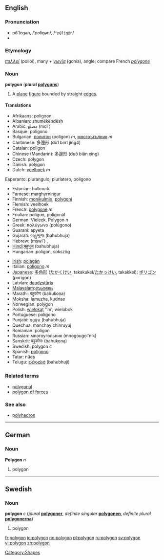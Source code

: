 {{Wikipedia}}
==English==

===Pronunciation===
*pŏ'lēgən, /ˈpɒliɡən/, /<tt>"pQlig@n</tt>/
*{{audio|en-us-polygon.ogg|Audio (US)}}

===Etymology===
{{Gr.}} ''[[πολλοί]]'' (polloi), many + ''[[γωνία]]'' (gonia), angle; compare French ''[[polygone]]''

===Noun===
'''polygon''' ('''plural''' '''[[polygons]]''')
# {{geometry}} A [[plane]] [[figure]] bounded by straight [[edge]]s.

====Translations====
{{trans-top|(geometry) A plane figure bounded by straight edges}}
*Afrikaans: poligoon
*Albanian: shumëkëndësh
*Arabic: مضلع (mḍl`)
*Basque: poligono
*Bulgarian: [[полигон]] (poligon) ''m'', [[многоъгълник]] ''m''
*Cantonese: 多邊形 (do1 bin1 jing4)
*Catalan: polígon
*Chinese (Mandarin): 多邊形 (duō biān xíng)
*Czech: polygon
*Danish: polygon
*Dutch: [[veelhoek]] ''m''
Esperanto: plurangulo, plurlatero, poligono
*Estonian: hulknurk
*Faroese: marghyrningur
*Finnish: [[monikulmio]], [[polygoni]] 
*Flemish: veelhoek
*French: [[polygone]] ''m''
*Friulian: poligon, poligonâl
*German: Vieleck, Polygon ''n''
*Greek: πολύγωνο (polúgono)
*Guarani: apyeta
*Gujarati: બહુભુજ (bahubhuja)
*Hebrew: {{he-translation|מצולע|metsulá}} (mṣwl`) {{m}}, {{he-translation|פוליגון|poligón}} {{m}}
*[[Hindi]]:[[बहुभुज]] (bahubhuja)
*Hungarian: poligon, sokszög
{{trans-mid}}
*[[Irish]]: [[polagán]]
*Italian: [[poligono]] ''m''
*[[Japanese]]: [[多角形]] ([[たかくけい]], takakukei/[[たかっけい]], takakkei); [[ポリゴン]] (porigon)
*Latvian: [[daudzstūris]] {{m}}
*[[Malayalam]]:[[ബഹുഭുജം]]
*Marathi: बहुकोण (bahukoṇa)
*Moksha: lamuzha, kudnae
*Norwegian: polygon
*Polish: [[wielokąt]] ''m', wielobok
*Portuguese: polígono
*Punjabi: ਬਹੁਭੁਜ (bahubhuja)
*Quechua: manchay chinruyuj
*Romanian: poligon
*Russian: многоугольник (mnogougol'nik)
*Sanskrit: बहुकोणः (bahukoṇa)
*Swedish: polygon ''c''
*Spanish: [[polígono]]
*Tatar: nüeş
*Telugu: [[బహుభుజి]] (bahubhuji)
{{trans-bottom}}

===Related terms===
*[[polygonal]]
*[[polygon of forces]]

===See also===
*[[polyhedron]]

----
==German==

===Noun===
'''Polygon''' ''n''
# polygon

----
==Swedish==

===Noun===
'''polygon''' ''c'' (''plural'' '''[[polygoner]]''', ''definite singular'' '''[[polygonen]]''', ''definite plural'' '''[[polygonerna]]''')
# polygon

[[Category:Shapes]]

[[fr:polygon]]
[[io:polygon]]
[[no:polygon]]
[[pl:polygon]]
[[ru:polygon]]
[[sv:polygon]]
[[vi:polygon]]
[[zh:polygon]]